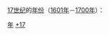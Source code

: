 {{Catnav|頁面分類|历史|歷史學|年代学|年}}
{{Catnav|頁面分類|历史|歷史時代|年}}
{{Catnav|頁面分類|人文學科|歷史學|年代学|年}}

[[17世纪|17世纪]]的[[:Category:年|年份]]（[[1601年|1601年]]－[[1700年|1700年]]）：

{{世纪各年导航}}

[[Category:17世纪|年]]
[[Category:年|+17]]
